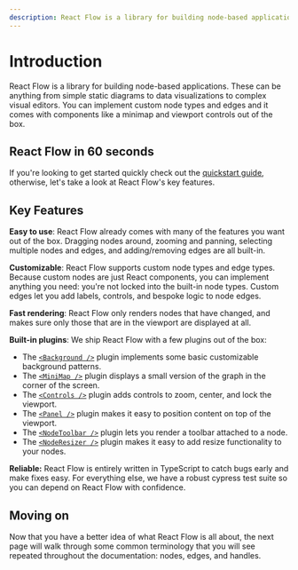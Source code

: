 ```yaml
---
description: React Flow is a library for building node-based applications from static diagrams to complex editors. It comes with built-in plugins like a mini map and graph controls, and nodes and edges are highly customizable.
---
```



# Introduction

React Flow is a library for building node-based applications. These can be anything
from simple static diagrams to data visualizations to complex visual editors. You
can implement custom node types and edges and it comes with components like a
minimap and viewport controls out of the box.

## React Flow in 60 seconds

<div style={{ position: 'relative', paddingTop: '56.25%' }}>
  <ReactPlayer
    controls
    url="https://www.youtube.com/watch?v=aUBWE41a900"
    width="100%"
    height="100%"
    style={{ position: 'absolute', top: 0, left: 0 }}
  />
</div>

If you're looking to get started quickly check out the [quickstart guide](/learn),
otherwise, let's take a look at React Flow's key features.

## Key Features

**<Emoji content="👌" /> Easy to use**: React Flow already comes with many of the features you want out of the box. Dragging
nodes around, zooming and panning, selecting multiple nodes and edges, and
adding/removing edges are all built-in.

**<Emoji content="🎨" /> Customizable**: React Flow supports custom node types and edge types. Because custom nodes are just
React components, you can implement anything you need: you're not locked into
the built-in node types. Custom edges let you add labels, controls, and bespoke
logic to node edges.

**<Emoji content="⚡️" /> Fast rendering**: React Flow only renders nodes that have changed, and makes sure only those that
are in the viewport are displayed at all.

**<Emoji content="🧩" /> Built-in plugins**: We ship React Flow with a few plugins out of the box:

- The [`<Background />`](/api-reference/components/background) plugin implements some basic customizable background patterns.
- The [`<MiniMap />`](/api-reference/components/minimap) plugin displays a small version of the graph in the corner of the screen.
- The [`<Controls />`](/api-reference/components/controls) plugin adds controls to zoom, center, and lock the viewport.
- The [`<Panel />`](/api-reference/components/panel) plugin makes it easy to position content on top of the viewport.
- The [`<NodeToolbar />`](/api-reference/components/node-toolbar) plugin lets you render a toolbar attached to a node.
- The [`<NodeResizer />`](/api-reference/components/node-resizer) plugin makes it easy to add resize functionality to your nodes.

**<Emoji content="💪" /> Reliable:** React Flow is entirely written in TypeScript to catch bugs early and make fixes
easy. For everything else, we have a robust cypress test suite so you can depend
on React Flow with confidence.

## Moving on

Now that you have a better idea of what React Flow is all about, the next page
will walk through some common terminology that you will see repeated throughout
the documentation: nodes, edges, and handles.
